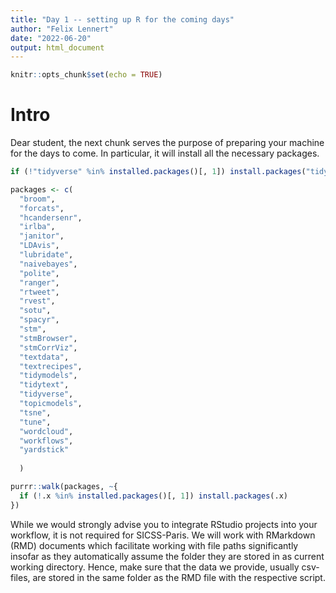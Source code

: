 ```yaml
---
title: "Day 1 -- setting up R for the coming days"
author: "Felix Lennert"
date: "2022-06-20"
output: html_document
---
```


```r
knitr::opts_chunk$set(echo = TRUE)
```

# Intro

Dear student,
the next chunk serves the purpose of preparing your machine for the days to come. In particular, it will install all the necessary packages.

```r
if (!"tidyverse" %in% installed.packages()[, 1]) install.packages("tidyverse")

packages <- c(
  "broom",
  "forcats",
  "hcandersenr",
  "irlba",
  "janitor",
  "LDAvis",
  "lubridate", 
  "naivebayes",
  "polite",
  "ranger",
  "rtweet",
  "rvest",
  "sotu",
  "spacyr",
  "stm", 
  "stmBrowser",
  "stmCorrViz",
  "textdata",
  "textrecipes",
  "tidymodels",
  "tidytext", 
  "tidyverse", 
  "topicmodels", 
  "tsne",
  "tune",
  "wordcloud",
  "workflows", 
  "yardstick"
  
  )

purrr::walk(packages, ~{
  if (!.x %in% installed.packages()[, 1]) install.packages(.x)
})
```

While we would strongly advise you to integrate RStudio projects into your workflow, it is not required for SICSS-Paris. We will work with RMarkdown (RMD) documents which facilitate working with file paths significantly insofar as they automatically assume the folder they are stored in as current working directory. Hence, make sure that the data we provide, usually csv-files, are stored in the same folder as the RMD file with the respective script. 